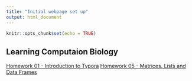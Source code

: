 ```yaml
---
title: "Initial webpage set up"
output: html_document
---
```


```r
knitr::opts_chunk$set(echo = TRUE)
```

## Learning Computaion Biology 

 [Homework 01 - Introduction to Typora](https://vntborgesjr.github.io/compbio2/homework_01.html)
 [Homework 05 - Matrices, Lists and Data Frames](https://vntborgesjr.github.io/compbio2/homework_05.html)